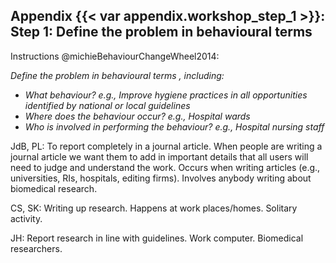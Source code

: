 ## Appendix {{< var appendix.workshop_step_1 >}}: Step 1: Define the problem in behavioural terms {.unnumbered}

Instructions @michieBehaviourChangeWheel2014: 

_Define the problem in behavioural terms , including:_

* _What behaviour? e.g., Improve hygiene practices in all opportunities identified by national or local guidelines_
* _Where does the behaviour occur? e.g., Hospital wards_
* _Who is involved in performing the behaviour? e.g., Hospital nursing staff_

JdB, PL: To report completely in a journal article. When people are writing a journal article we want them to add in important details that all users will need to judge and understand the work. Occurs when writing articles (e.g., universities, RIs, hospitals, editing firms). Involves anybody writing about biomedical research.  

CS, SK: Writing up research. Happens at work places/homes. Solitary activity.  

JH: Report research in line with guidelines. Work computer. Biomedical researchers.